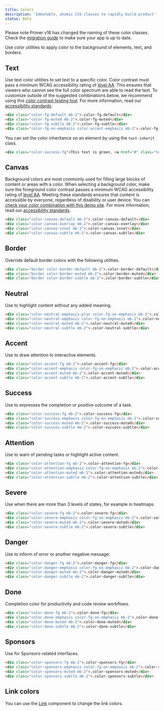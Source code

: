 ```yaml
---
title: Colors
description: 'Immutable, atomic CSS classes to rapidly build product'
status: Beta
---
```



<Note>
  Please note Primer v16 has changed the naming of these color classes. Check the <a href="/css/support/v16-migration">migration guide</a> to make sure your app is up to date.
</Note>

Use color utilities to apply color to the background of elements, text, and borders.

## Text

Use text color utilities to set text to a specific color. Color contrast must pass a minimum WCAG accessibility rating of [level AA](https://www.w3.org/TR/UNDERSTANDING-WCAG20/visual-audio-contrast-contrast.html). This ensures that viewers who cannot see the full color spectrum are able to read the text. To customize outside of the suggested combinations below, we recommend using this [color contrast testing tool](https://colorable.jxnblk.com/). For more information, read our [accessibility standards](../principles/accessibility).

```html live
<div class="color-fg-default mb-2">.color-fg-default</div>
<div class="color-fg-muted mb-2">.color-fg-muted</div>
<div class="color-fg-subtle mb-2">.color-fg-subtle</div>
<div class="color-fg-on-emphasis color-accent-emphasis mb-2">.color-fg-on-emphasis</div>
```

You can set the color inheritance on an element by using the `text-inherit` class.

```html live
<div class="color-success-fg">This text is green, <a href="#" class="text-inherit">including the link</a></div>
```

## Canvas

Background colors are most commonly used for filling large blocks of content or areas with a color. When selecting a background color, make sure the foreground color contrast passes a minimum WCAG accessibility rating of [level AA](https://www.w3.org/TR/UNDERSTANDING-WCAG20/visual-audio-contrast-contrast.html). Meeting these standards ensures that content is accessible by everyone, regardless of disability or user device. You can [check your color combination with this demo site](https://colorable.jxnblk.com/). For more information, read our [accessibility standards](../principles/accessibility).

```html live
<div class="color-canvas-default mb-2">.color-canvas-default</div>
<div class="color-canvas-overlay mb-2">.color-canvas-overlay</div>
<div class="color-canvas-inset mb-2">.color-canvas-inset</div>
<div class="color-canvas-subtle mb-2">.color-canvas-subtle</div>
```

## Border

Override default border colors with the following utilities.

```html live
<div class="border color-border-default mb-2">.color-border-default</div>
<div class="border color-border-muted mb-2">.color-border-muted</div>
<div class="border color-border-subtle mb-2">.color-border-subtle</div>
```

## Neutral

Use to highlight content without any added meaning.

```html live
<div class="color-neutral-emphasis-plus color-fg-on-emphasis mb-2">.color-neutral-emphasis-plus</div>
<div class="color-neutral-emphasis color-fg-on-emphasis mb-2">.color-neutral-emphasis</div>
<div class="color-neutral-muted mb-2">.color-neutral-muted</div>
<div class="color-neutral-subtle mb-2">.color-neutral-subtle</div>
```

## Accent

Use to draw attention to interactive elements.

```html live
<div class="color-accent-fg mb-2">.color-accent-fg</div>
<div class="color-accent-emphasis color-fg-on-emphasis mb-2">.color-accent-emphasis</div>
<div class="color-accent-muted mb-2">.color-accent-muted</div>
<div class="color-accent-subtle mb-2">.color-accent-subtle</div>
```

## Success

Use to expresses the completion or positive outcome of a task.

```html live
<div class="color-success-fg mb-2">.color-success-fg</div>
<div class="color-success-emphasis color-fg-on-emphasis mb-2">.color-success-emphasis</div>
<div class="color-success-muted mb-2">.color-success-muted</div>
<div class="color-success-subtle mb-2">.color-success-subtle</div>
```

## Attention

Use to warn of pending tasks or highlight active content.

```html live
<div class="color-attention-fg mb-2">.color-attention-fg</div>
<div class="color-attention-emphasis color-fg-on-emphasis mb-2">.color-attention-emphasis</div>
<div class="color-attention-muted mb-2">.color-attention-muted</div>
<div class="color-attention-subtle mb-2">.color-attention-subtle</div>
```

## Severe

Use when there are more than 3 levels of states, for example in heatmaps.

```html live
<div class="color-severe-fg mb-2">.color-severe-fg</div>
<div class="color-severe-emphasis color-fg-on-emphasis mb-2">.color-severe-emphasis</div>
<div class="color-severe-muted mb-2">.color-severe-muted</div>
<div class="color-severe-subtle mb-2">.color-severe-subtle</div>
```

## Danger

Use to inform of error or another negative message.

```html live
<div class="color-danger-fg mb-2">.color-danger-fg</div>
<div class="color-danger-emphasis color-fg-on-emphasis mb-2">.color-danger-emphasis</div>
<div class="color-danger-muted mb-2">.color-danger-muted</div>
<div class="color-danger-subtle mb-2">.color-danger-subtle</div>
```

## Done

Completion color for productivity and code review workflows.

```html live
<div class="color-done-fg mb-2">.color-done-fg</div>
<div class="color-done-emphasis color-fg-on-emphasis mb-2">.color-done-emphasis</div>
<div class="color-done-muted mb-2">.color-done-muted</div>
<div class="color-done-subtle mb-2">.color-done-subtle</div>
```

## Sponsors

Use for Sponsors-related interfaces.

```html live
<div class="color-sponsors-fg mb-2">.color-sponsors-fg</div>
<div class="color-sponsors-emphasis color-fg-on-emphasis mb-2">.color-sponsors-emphasis</div>
<div class="color-sponsors-muted mb-2">.color-sponsors-muted</div>
<div class="color-sponsors-subtle mb-2">.color-sponsors-subtle</div>
```

## Link colors

You can use the [Link](../components/links) component to change the link colors.
